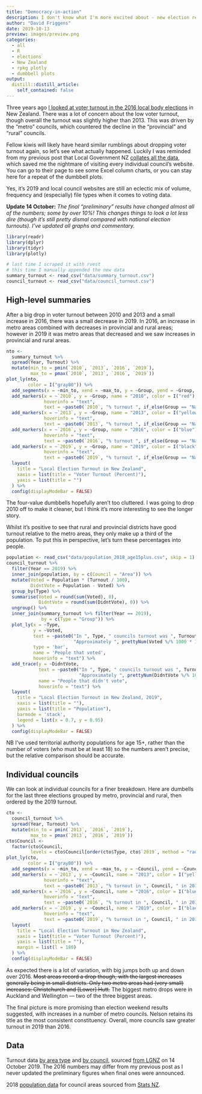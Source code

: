 ```yaml
---
title: "Democracy-in-action"
description: I don't know what I'm more excited about - new election results to pore over, or my first follow-up post! In 2016 I looked at voter turnout in the New Zealand local body elections. Now three years later, almost to the day, let's have a look again and see how things have turned out this year. Is it Democracy In Action or Democracy Inaction?
author: "David Friggens"
date: 2019-10-13
preview: images/preview.png
categories:
  - all
  - R
  - elections
  - New Zealand
  - rpkg plotly
  - dumbbell plots
output:
  distill::distill_article:
    self_contained: false
---
```


Three years ago [I looked at voter turnout in the 2016 local body elections](../2016-10-whither-local-democracy)
in New Zealand. There was a lot of concern about the low voter turnout, though
overall the turnout was slightly higher than 2013. This was driven by the
"metro" councils, which countered the decline in the "provincial" and "rural"
councils.

Fellow kiwis will likely have heard similar rumblings about dropping voter
turnout again, so let's see what actually happened.
Luckily I was reminded from my previous post that Local Government NZ
[collates all the data](https://www.lgnz.co.nz/vote2019/voters/preliminary-voter-turnout-2019/),
which saved me the nightmare of visiting every individual council's website.
You can go to their page to see some Excel column charts, or you can stay
here for a repeat of the dumbbell plots.

<aside>
Yes, it's 2019 and local council websites are still an eclectic mix of
volume, frequency and (especially) file types when it comes to voting data.
</aside>

**Update 14 October:** *The final "preliminary" results have changed almost all
of the numbers; some by over 10%! This changes things to look a lot less dire
(though it's still pretty dismal compared with national election turnouts).
I've updated all graphs and commentary.*


```r
library(readr)
library(dplyr)
library(tidyr)
library(plotly)

# last time I scraped it with rvest
# this time I manually appended the new data
summary_turnout <- read_csv("data/summary_turnout.csv")
council_turnout <- read_csv("data/council_turnout.csv")
```


## High-level summaries

After a big drop in voter turnout between 2010 and 2013 and a small increase in 2016, there
was a small decrease in 2019.
In 2016, an increase in metro areas combined with decreases in provincial and
rural areas; however in 2019 it was metro areas that decreased and we saw increases
in provincial and rural areas.

```r
nto <- 
  summary_turnout %>% 
  spread(Year, Turnout) %>% 
  mutate(min_to = pmin(`2010`, `2013`, `2016`, `2019`),
         max_to = pmax(`2010`, `2013`, `2016`, `2019`))
plot_ly(nto,
        color = I("gray80")) %>% 
  add_segments(x = ~min_to, xend = ~max_to, y = ~Group, yend = ~Group, showlegend = FALSE) %>% 
  add_markers(x = ~`2010`, y = ~Group, name = "2010", color = I("red"),
              hoverinfo = "text",
              text = ~paste0(`2010`, "% turnout ", if_else(Group == "National", "across New Zealand", paste0("in ", Group, " councils")), " in 2010")) %>% 
  add_markers(x = ~`2013`, y = ~Group, name = "2013", color = I("yellow"),
              hoverinfo = "text",
              text = ~paste0(`2013`, "% turnout ", if_else(Group == "National", "across New Zealand", paste0("in ", Group, " councils")), " in 2013")) %>% 
  add_markers(x = ~`2016`, y = ~Group, name = "2016", color = I("blue"),
              hoverinfo = "text",
              text = ~paste0(`2016`, "% turnout ", if_else(Group == "National", "across New Zealand", paste0("in ", Group, " councils")), " in 2016")) %>% 
  add_markers(x = ~`2019`, y = ~Group, name = "2019", color = I("black"),
              hoverinfo = "text",
              text = ~paste0(`2019`, "% turnout ", if_else(Group == "National", "across New Zealand", paste0("in ", Group, " councils")), " in 2019")) %>% 
  layout(
    title = "Local Election Turnout in New Zealand",
    xaxis = list(title = "Voter Turnout (Percent)"),
    yaxis = list(title = "")
  ) %>% 
  config(displayModeBar = FALSE)
```

<aside>
The four-value dumbbells hopefully aren't too cluttered. I was going to drop
2010 off to make it cleaner, but I think it's more interesting to see the
longer story.
</aside>

Whilst it's positive to see that rural and provincial districts have good
turnout relative to the metro areas, they only make up a third of the population.
To put this in perspective, let's turn these percentages into people.

```r
population <- read_csv("data/population_2018_age15plus.csv", skip = 1)
council_turnout %>%
  filter(Year == 2019) %>%
  inner_join(population, by = c(Council = "Area")) %>%
  mutate(Voted = Population * (Turnout / 100),
         DidntVote = Population - Voted) %>%
  group_by(Type) %>%
  summarise(Voted = round(sum(Voted), 0),
            DidntVote = round(sum(DidntVote), 0)) %>%
  ungroup() %>% 
  inner_join(summary_turnout %>% filter(Year == 2019),
             by = c(Type = "Group")) %>% 
  plot_ly(x = ~Type,
          y = ~Voted,
          text = ~paste0("In ", Type, " councils turnout was ", Turnout, "%.<br>",
                         "Approximately ", prettyNum(Voted %/% 1000 * 1000, big.mark = ","), " people voted."),
          type = 'bar',
          name = 'People that voted',
          hoverinfo = "text") %>% 
  add_trace(y = ~DidntVote,
            text = ~paste0("In ", Type, " councils turnout was ", Turnout, "%.<br>",
                           "Approximately ", prettyNum(DidntVote %/% 1000 * 1000, big.mark = ","), " people didn't vote."),
            name = "People that didn't vote",
            hoverinfo = "text") %>% 
  layout(
    title = "Local Election Turnout in New Zealand, 2019",
    xaxis = list(title = ""),
    yaxis = list(title = "Population"),
    barmode = 'stack',
    legend = list(x = 0.7, y = 0.95)
  ) %>% 
  config(displayModeBar = FALSE)
```

<aside>
NB I've used territorial authority populations for age 15+, rather than the
number of voters (who must be at least 18) so the numbers aren't precise, but
the relative comparison should be accurate.
</aside>



## Individual councils

We can look at individual councils for a finer breakdown.
Here are dumbells for the last three elections grouped by metro, provincial
and rural, then ordered by the 2019 turnout.

```r
cto <- 
  council_turnout %>% 
  spread(Year, Turnout) %>% 
  mutate(min_to = pmin(`2013`, `2016`, `2019`),
         max_to = pmax(`2013`, `2016`, `2019`))
cto$Council <- 
  factor(cto$Council,
         levels = cto$Council[order(cto$Type, cto$`2019`, method = "radix", decreasing = c(TRUE, FALSE))])
plot_ly(cto,
        color = I("gray80")) %>% 
  add_segments(x = ~min_to, xend = ~max_to, y = ~Council, yend = ~Council, showlegend = FALSE) %>% 
  add_markers(x = ~`2013`, y = ~Council, name = "2013", color = I("yellow"),
              hoverinfo = "text",
              text = ~paste0(`2013`, "% turnout in ", Council, " in 2013")) %>% 
  add_markers(x = ~`2016`, y = ~Council, name = "2016", color = I("blue"),
              hoverinfo = "text",
              text = ~paste0(`2016`, "% turnout in ", Council, " in 2016")) %>% 
  add_markers(x = ~`2019`, y = ~Council, name = "2019", color = I("black"),
              hoverinfo = "text",
              text = ~paste0(`2019`, "% turnout in ", Council, " in 2019")) %>% 
  layout(
    title = "Local Election Turnout in New Zealand",
    xaxis = list(title = "Voter Turnout (Percent)"),
    yaxis = list(title = ""),
    margin = list(l = 180)
  ) %>% 
  config(displayModeBar = FALSE)
```

As expected there is a lot of variation, with big jumps both up and down over 2016.
<s>Most areas record a drop though, with the largest increases generally being in small districts.
Only two metro areas had (very small) increases: Christchurch and [Lower] Hutt.</s>
The biggest metro drops were in Auckland and Wellington --- two of the three
biggest areas.

The final picture is more promising than election weekend results suggested,
with increases in a number of metro councils. Nelson retains its title as the
most consistent constituency. Overall, more councils saw greater turnout in
2019 than 2016.


## Data {.appendix}

Turnout data [by area type](data/summary_turnout.csv) and
[by council](data/council_turnout.csv), sourced
[from LGNZ](https://www.lgnz.co.nz/vote2019/voters/preliminary-voter-turnout-2019/) on 14 October 2019.
The 2016 numbers may differ from my previous post as I never updated the
preliminary figures when final ones were announced.

2018 [population data](data/population_2018_age15plus.csv)
for council areas sourced from [Stats NZ](https://nzdotstats.stats.govt.nz).


